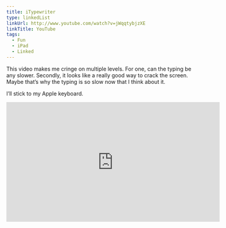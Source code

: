 ```yaml
---
title: iTypewriter
type: linkedList
linkUrl: http://www.youtube.com/watch?v=jWqqtybjzXE
linkTitle: YouTube
tags:
  - Fun
  - iPad
  - Linked
---
```


This video makes me cringe on multiple levels. For one, can the typing be any slower. Secondly, it looks like a really good way to crack the screen. Maybe that’s why the typing is so slow now that I think about it.

I’ll stick to my Apple keyboard.

<p>
    <iframe width="560" height="315" src="http://www.youtube.com/embed/jWqqtybjzXE?rel=0" frameBorder="0" allowFullScreen=""></iframe>
</p>
